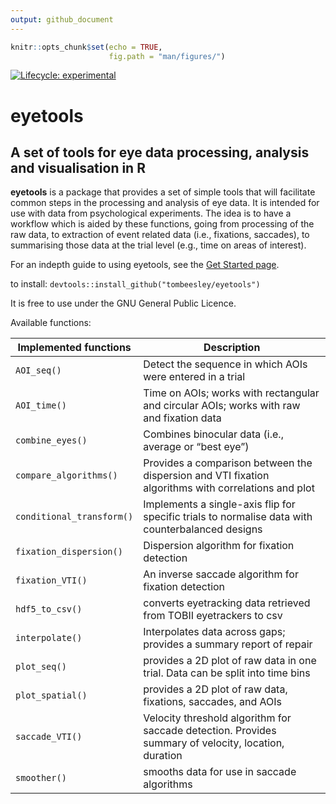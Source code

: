```yaml
---
output: github_document
---
```

<!-- 

README.md is generated from README.Rmd. Please edit README.Rmd 

If you use index.Rmd or README.Rmd it's your responsibility to knit the document to create the corresponding .md. pkgdown does not do this for you because it only touches files in the doc/ directory.

-->


```r
knitr::opts_chunk$set(echo = TRUE,
                      fig.path = "man/figures/")

```

<!-- badges: start -->
[![Lifecycle: experimental](https://img.shields.io/badge/lifecycle-experimental-orange.svg)](https://lifecycle.r-lib.org/articles/stages.html#experimental)
<!-- badges: end -->


# **eyetools**

## A set of tools for eye data processing, analysis and visualisation in R

**eyetools** is a package that provides a set of simple tools that will facilitate common steps in the processing and analysis of eye data. It is intended for use with data from psychological experiments. The idea is to have a workflow which is aided by these functions, going from processing of the raw data, to extraction of event related data (i.e., fixations, saccades), to summarising those data at the trial level (e.g., time on areas of interest). 

For an indepth guide to using eyetools, see the [Get Started page](https://tombeesley.github.io/eyetools/articles/eyetools.html).

to install: `devtools::install_github("tombeesley/eyetools")`

It is free to use under the GNU General Public Licence.

Available functions:

| Implemented functions     | Description                                                                                          |
|---------------------------|------------------------------------------------------------------------------------------------------|
| `AOI_seq()`               | Detect the sequence in which AOIs were entered in a trial                                            |
| `AOI_time()`              | Time on AOIs; works with rectangular and circular AOIs; works with raw and fixation data             |
| `combine_eyes()`          | Combines binocular data (i.e., average or "best eye")                                                |
| `compare_algorithms()`    | Provides a comparison between the dispersion and VTI fixation algorithms with correlations and plot  |
| `conditional_transform()` | Implements a single-axis flip for specific trials to normalise data with counterbalanced designs     |
| `fixation_dispersion()`   | Dispersion algorithm for fixation detection                                                          |
| `fixation_VTI()`          | An inverse saccade algorithm for fixation detection                                                  |
| `hdf5_to_csv()`           | converts eyetracking data retrieved from TOBII eyetrackers to csv                                    |
| `interpolate()`           | Interpolates data across gaps; provides a summary report of repair                                   |
| `plot_seq()`              | provides a 2D plot of raw data in one trial. Data can be split into time bins                        |
| `plot_spatial()`          | provides a 2D plot of raw data, fixations, saccades, and AOIs                                        |
| `saccade_VTI()`           | Velocity threshold algorithm for saccade detection. Provides summary of velocity, location, duration |
| `smoother()`              | smooths data for use in saccade algorithms                                                           |
